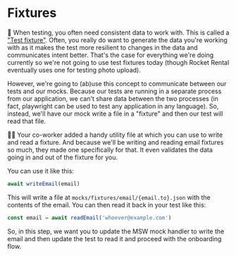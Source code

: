 # Fixtures

🦉 When testing, you often need consistent data to work with. This is called a
["Test fixture"](https://en.wikipedia.org/wiki/Test_fixture). Often, you really
do want to generate the data you're working with as it makes the test more
resilient to changes in the data and communicates intent better. That's the case
for everything we're doing currently so we're not going to use test fixtures
today (though Rocket Rental eventually uses one for testing photo upload).

However, we're going to (ab)use this concept to communicate between our tests
and our mocks. Because our tests are running in a separate process from our
application, we can't share data between the two processes (in fact, playwright
can be used to test any application in any language). So, instead, we'll have
our mock write a file in a "fixture" and then our test will read that file.

👨‍💼 Your co-worker added a handy utility file at <InlineFile file="mocks/utils.ts" />
which you can use to write and read a fixture. And because we'll be writing and
reading email fixtures so much, they made one specifically for that. It even
validates the data going in and out of the fixture for you.

You can use it like this:

```ts
await writeEmail(email)
```

This will write a file at `mocks/fixtures/email/{email.to}.json` with the
contents of the email. You can then read it back in your test like this:

```ts
const email = await readEmail('whoever@example.com')
```

So, in this step, we want you to update the MSW mock handler to write the email
and then update the test to read it and proceed with the onboarding flow.
